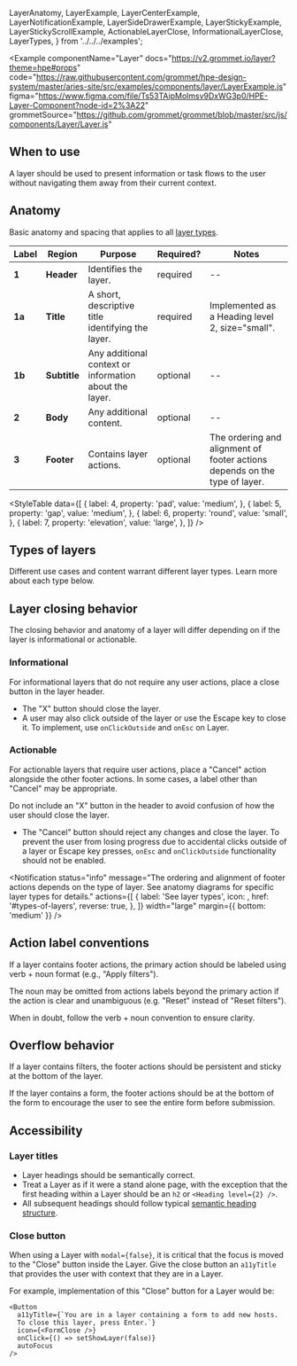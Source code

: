   LayerAnatomy,
  LayerExample,
  LayerCenterExample,
  LayerNotificationExample,
  LayerSideDrawerExample,
  LayerStickyExample,
  LayerStickyScrollExample,
  ActionableLayerClose,
  InformationalLayerClose,
  LayerTypes,
} from '../../../examples';

<Example
  componentName="Layer"
  docs="https://v2.grommet.io/layer?theme=hpe#props"
  code="https://raw.githubusercontent.com/grommet/hpe-design-system/master/aries-site/src/examples/components/layer/LayerExample.js"
  figma="https://www.figma.com/file/Ts53TAipMolmsv9DxWG3p0/HPE-Layer-Component?node-id=2%3A22"
  grommetSource="https://github.com/grommet/grommet/blob/master/src/js/components/Layer/Layer.js"
>
  <LayerExample />
</Example>

## When to use

A layer should be used to present information or task flows to the user without navigating them away from their current context.

## Anatomy

Basic anatomy and spacing that applies to all [layer types](#types-of-layers).

<Example plain>
  <LayerAnatomy />
</Example>

| Label  | Region       | Purpose                                                | Required? | Notes                                                                      |
| ------ | ------------ | ------------------------------------------------------ | --------- | -------------------------------------------------------------------------- |
| **1**  | **Header**   | Identifies the layer.                                  | required  | --                                                                         |
| **1a** | **Title**    | A short, descriptive title identifying the layer.      | required  | Implemented as a Heading level 2, size="small".                            |
| **1b** | **Subtitle** | Any additional context or information about the layer. | optional  | --                                                                         |
| **2**  | **Body**     | Any additional content.                                | optional  | --                                                                         |
| **3**  | **Footer**   | Contains layer actions.                                | optional  | The ordering and alignment of footer actions depends on the type of layer. |

<StyleTable
  data={[
    {
      label: 4,
      property: 'pad',
      value: 'medium',
    },
    {
      label: 5,
      property: 'gap',
      value: 'medium',
    },
    {
      label: 6,
      property: 'round',
      value: 'small',
    },
    {
      label: 7,
      property: 'elevation',
      value: 'large',
    },
  ]}
/>

## Types of layers

Different use cases and content warrant different layer types. Learn more about each type below.

<LayerTypes />

## Layer closing behavior

The closing behavior and anatomy of a layer will differ depending on if the layer is informational or actionable.

### Informational

For informational layers that do not require any user actions, place a close button in the layer header.

<Example plain>
  <InformationalLayerClose />
</Example>

- The "X" button should close the layer.
- A user may also click outside of the layer or use the Escape key to close it. To implement, use `onClickOutside` and `onEsc` on Layer.

### Actionable

For actionable layers that require user actions, place a "Cancel" action alongside the other footer actions. In some cases, a label other than "Cancel" may be appropriate.

Do not include an "X" button in the header to avoid confusion of how the user should close the layer.

<Example plain>
  <ActionableLayerClose />
</Example>

- The "Cancel" button should reject any changes and close the layer.
  To prevent the user from losing progress due to accidental clicks outside of a layer or Escape key presses, `onEsc` and `onClickOutside` functionality should not be enabled.

<Notification
  status="info"
  message="The ordering and alignment of footer actions depends on the type of layer. See anatomy diagrams for specific layer types for details."
  actions={[
    {
      label: 'See layer types',
      icon: <FormNext />,
      href: '#types-of-layers',
      reverse: true,
    },
  ]}
  width="large"
  margin={{ bottom: 'medium' }}
/>

## Action label conventions

If a layer contains footer actions, the primary action should be labeled using verb + noun format (e.g., "Apply filters").

The noun may be omitted from actions labels beyond the primary action if the action is clear and unambiguous (e.g. "Reset" instead of "Reset filters").

When in doubt, follow the verb + noun convention to ensure clarity.

## Overflow behavior

If a layer contains filters, the footer actions should be persistent and sticky at the bottom of the layer.

If the layer contains a form, the footer actions should be at the bottom of the form to encourage the user to see the entire form before submission.

## Accessibility

### Layer titles

- Layer headings should be semantically correct.
- Treat a Layer as if it were a stand alone page, with the exception that the first heading within a Layer should be an `h2` or `<Heading level={2} />`.
- All subsequent headings should follow typical [semantic heading structure](/foundation/typography#semantic-usage-of-heading-levels).

### Close button

When using a Layer with `modal={false}`, it is critical that the focus is moved to the "Close" button inside the Layer. Give the close button an `a11yTitle` that provides the user with context that they are in a Layer.

For example, implementation of this "Close" button for a Layer would be:

```
<Button
  a11yTitle={`You are in a layer containing a form to add new hosts.
  To close this layer, press Enter.`}
  icon={<FormClose />}
  onClick={() => setShowLayer(false)}
  autoFocus
/>
```
